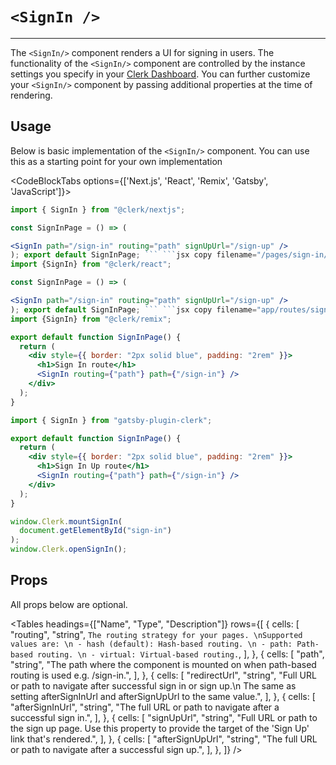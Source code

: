 
# `<SignIn />`

---

<Images
  width={496}
  height={564}
  src="/images/ui-components/component-sign_in.svg"
  alt="Sign in component example"
/>

The `<SignIn/>` component renders a UI for signing in users. The functionality of the `<SignIn/>` component are controlled by the instance settings you specify in your [Clerk Dashboard](https://dashboard.clerk.dev). You can further customize your `<SignIn/>` component by passing additional properties at the time of rendering.

## Usage

Below is basic implementation of the `<SignIn/>` component. You can use this as a starting point for your own implementation

<CodeBlockTabs options={['Next.js', 'React', 'Remix', 'Gatsby', 'JavaScript']}>
```jsx copy filename="/pages/sign-in/[[...index]].tsx"
import { SignIn } from "@clerk/nextjs";

const SignInPage = () => (

<SignIn path="/sign-in" routing="path" signUpUrl="/sign-up" />
); export default SignInPage; ``` ```jsx copy filename="/pages/sign-in/[[...index]].tsx"
import {SignIn} from "@clerk/react";

const SignInPage = () => (

<SignIn path="/sign-in" routing="path" signUpUrl="/sign-up" />
); export default SignInPage; ``` ```jsx copy filename="app/routes/sign-in/$.tsx"
import {SignIn} from "@clerk/remix";

export default function SignInPage() {
  return (
    <div style={{ border: "2px solid blue", padding: "2rem" }}>
      <h1>Sign In route</h1>
      <SignIn routing={"path"} path={"/sign-in"} />
    </div>
  );
}
```
```jsx copy filename="/pages/sign-in.js"
import { SignIn } from "gatsby-plugin-clerk";

export default function SignInPage() {
  return (
    <div style={{ border: "2px solid blue", padding: "2rem" }}>
      <h1>Sign In Up route</h1>
      <SignIn routing={"path"} path={"/sign-in"} />
    </div>
  );
}
```
```js copy filename="sign-in.js"
window.Clerk.mountSignIn(
  document.getElementById("sign-in")
);
window.Clerk.openSignIn();
````
</CodeBlockTabs>

## Props

All props below are optional.

<Tables
  headings={["Name", "Type", "Description"]}
  rows={[
    {
      cells: [
        "routing",
        "string",
        `The routing strategy for your pages. \nSupported values are: \n - hash (default): Hash-based routing. \n - path: Path-based routing. \n - virtual: Virtual-based routing.`,
      ],
    },
    {
      cells: [
        "path",
        "string",
        "The path where the component is mounted on when path-based routing is used e.g. /sign-in.",
      ],
    },
    {
      cells: [
        "redirectUrl",
        "string",
        "Full URL or path to navigate after successful sign in or sign up.\n The same as setting afterSignInUrl and afterSignUpUrl to the same value.",
      ],
    },
    {
      cells: [
        "afterSignInUrl",
        "string",
        "The full URL or path to navigate after a successful sign in.",
      ],
    },
    {
      cells: [
        "signUpUrl",
        "string",
        "Full URL or path to the sign up page. Use this property to provide the target of the 'Sign Up' link that's rendered.",
      ],
    },
    {
      cells: [
        "afterSignUpUrl",
        "string",
        "The full URL or path to navigate after a successful sign up.",
      ],
    },
  ]}
/>
